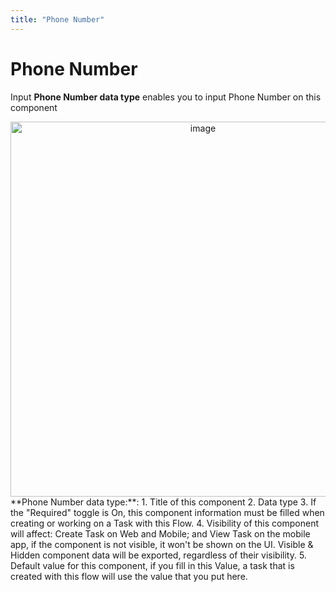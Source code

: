 ```yaml
---
title: "Phone Number"
---
```


# Phone Number

Input **Phone Number data type** enables you to input Phone Number on this component

<div align="center">
  <img src="https://t3837933.p.clickup-attachments.com/t3837933/968e875e-d9a9-4b26-b7a1-a5324b1faccb/image.png" alt="image" width="600" />
</div> **Phone Number data type:**:
1. Title of this component
2. Data type
3. If the "Required" toggle is On, this component information must be filled when creating or working on a Task with this Flow.
4. Visibility of this component will affect: Create Task on Web and Mobile; and View Task on the mobile app, if the component is not visible, it won't be shown on the UI. Visible & Hidden component data will be exported, regardless of their visibility.
5. Default value for this component, if you fill in this Value, a task that is created with this flow will use the value that you put here.